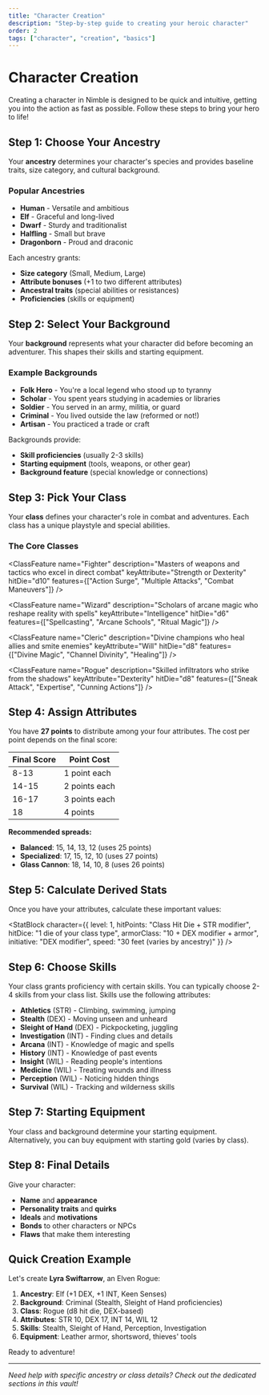 ```yaml
---
title: "Character Creation"
description: "Step-by-step guide to creating your heroic character"
order: 2
tags: ["character", "creation", "basics"]
---
```



# Character Creation

Creating a character in Nimble is designed to be quick and intuitive, getting you into the action as fast as possible. Follow these steps to bring your hero to life!

## Step 1: Choose Your Ancestry

Your **ancestry** determines your character's species and provides baseline traits, size category, and cultural background.

### Popular Ancestries

- **Human** - Versatile and ambitious
- **Elf** - Graceful and long-lived  
- **Dwarf** - Sturdy and traditionalist
- **Halfling** - Small but brave
- **Dragonborn** - Proud and draconic

Each ancestry grants:
- **Size category** (Small, Medium, Large)
- **Attribute bonuses** (+1 to two different attributes)
- **Ancestral traits** (special abilities or resistances)
- **Proficiencies** (skills or equipment)

## Step 2: Select Your Background

Your **background** represents what your character did before becoming an adventurer. This shapes their skills and starting equipment.

### Example Backgrounds

- **Folk Hero** - You're a local legend who stood up to tyranny
- **Scholar** - You spent years studying in academies or libraries  
- **Soldier** - You served in an army, militia, or guard
- **Criminal** - You lived outside the law (reformed or not!)
- **Artisan** - You practiced a trade or craft

Backgrounds provide:
- **Skill proficiencies** (usually 2-3 skills)
- **Starting equipment** (tools, weapons, or other gear)
- **Background feature** (special knowledge or connections)

## Step 3: Pick Your Class

Your **class** defines your character's role in combat and adventures. Each class has a unique playstyle and special abilities.

### The Core Classes

<ClassFeature
  name="Fighter"
  description="Masters of weapons and tactics who excel in direct combat"
  keyAttribute="Strength or Dexterity"
  hitDie="d10"
  features={["Action Surge", "Multiple Attacks", "Combat Maneuvers"]}
/>

<ClassFeature
  name="Wizard"
  description="Scholars of arcane magic who reshape reality with spells"
  keyAttribute="Intelligence"
  hitDie="d6"
  features={["Spellcasting", "Arcane Schools", "Ritual Magic"]}
/>

<ClassFeature
  name="Cleric"
  description="Divine champions who heal allies and smite enemies"
  keyAttribute="Will"
  hitDie="d8"
  features={["Divine Magic", "Channel Divinity", "Healing"]}
/>

<ClassFeature
  name="Rogue"
  description="Skilled infiltrators who strike from the shadows"
  keyAttribute="Dexterity"
  hitDie="d8"
  features={["Sneak Attack", "Expertise", "Cunning Actions"]}
/>

## Step 4: Assign Attributes

You have **27 points** to distribute among your four attributes. The cost per point depends on the final score:

| Final Score | Point Cost |
|-------------|------------|
| 8-13        | 1 point each |
| 14-15       | 2 points each |
| 16-17       | 3 points each |
| 18          | 4 points |

**Recommended spreads:**
- **Balanced**: 15, 14, 13, 12 (uses 25 points)
- **Specialized**: 17, 15, 12, 10 (uses 27 points)
- **Glass Cannon**: 18, 14, 10, 8 (uses 26 points)

## Step 5: Calculate Derived Stats

Once you have your attributes, calculate these important values:

<StatBlock
  character={{
    level: 1,
    hitPoints: "Class Hit Die + STR modifier",
    hitDice: "1 die of your class type",
    armorClass: "10 + DEX modifier + armor",
    initiative: "DEX modifier",
    speed: "30 feet (varies by ancestry)"
  }}
/>

## Step 6: Choose Skills

Your class grants proficiency with certain skills. You can typically choose 2-4 skills from your class list. Skills use the following attributes:

- **Athletics** (STR) - Climbing, swimming, jumping
- **Stealth** (DEX) - Moving unseen and unheard
- **Sleight of Hand** (DEX) - Pickpocketing, juggling
- **Investigation** (INT) - Finding clues and details
- **Arcana** (INT) - Knowledge of magic and spells
- **History** (INT) - Knowledge of past events
- **Insight** (WIL) - Reading people's intentions
- **Medicine** (WIL) - Treating wounds and illness
- **Perception** (WIL) - Noticing hidden things
- **Survival** (WIL) - Tracking and wilderness skills

## Step 7: Starting Equipment

Your class and background determine your starting equipment. Alternatively, you can buy equipment with starting gold (varies by class).

## Step 8: Final Details

Give your character:
- **Name** and **appearance**
- **Personality traits** and **quirks**
- **Ideals** and **motivations**
- **Bonds** to other characters or NPCs
- **Flaws** that make them interesting

## Quick Creation Example

Let's create **Lyra Swiftarrow**, an Elven Rogue:

1. **Ancestry**: Elf (+1 DEX, +1 INT, Keen Senses)
2. **Background**: Criminal (Stealth, Sleight of Hand proficiencies)
3. **Class**: Rogue (d8 hit die, DEX-based)
4. **Attributes**: STR 10, DEX 17, INT 14, WIL 12
5. **Skills**: Stealth, Sleight of Hand, Perception, Investigation
6. **Equipment**: Leather armor, shortsword, thieves' tools

Ready to adventure!

---

*Need help with specific ancestry or class details? Check out the dedicated sections in this vault!*